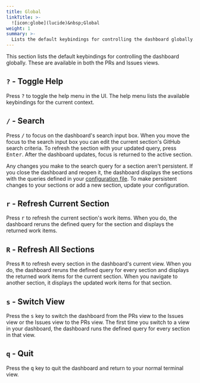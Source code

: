 ```yaml
---
title: Global
linkTitle: >-
  ![icon:globe](lucide)&nbsp;Global
weight: 1
summary: >-
  Lists the default keybindings for controlling the dashboard globally.
---
```


This section lists the default keybindings for controlling the dashboard globally. These are
available in both the PRs and Issues views.

## `?` - Toggle Help

Press <kbd>?</kbd> to toggle the help menu in the UI. The help menu lists the available
keybindings for the current context.

## `/` - Search

Press <kbd>/</kbd> to focus on the dashboard's search input box. When you move the focus to the
search input box you can edit the current section's GitHub search criteria. To refresh the section
with your updated query, press <kbd>Enter</kbd>. After the dashboard updates, focus is returned to
the active section.

Any changes you make to the search query for a section aren't persistent. If you close the
dashboard and reopen it, the dashboard displays the sections with the queries defined in your
[configuration file](/configuration/). To make persistent changes to your sections
or add a new section, update your configuration.

## `r` - Refresh Current Section

Press <kbd>r</kbd> to refresh the current section's work items. When you do, the dashboard reruns
the defined query for the section and displays the returned work items.

## `R` - Refresh All Sections

Press <kbd>R</kbd> to refresh every section in the dashboard's current view. When you do, the
dashboard reruns the defined query for every section and displays the returned work items for the
current section. When you navigate to another section, it displays the updated work items for that
section.

## `s` - Switch View

Press the <kbd>s</kbd> key to switch the dashboard from the PRs view to the Issues view or the
Issues view to the PRs view. The first time you switch to a view in your dashboard, the dashboard
runs the defined query for every section in that view.

## `q` - Quit

Press the <kbd>q</kbd> key to quit the dashboard and return to your normal terminal view.
